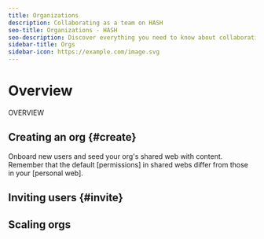 ```yaml
---
title: Organizations
description: Collaborating as a team on HASH
seo-title: Organizations - HASH
seo-description: Discover everything you need to know about collaborating as a team or in a group using HASH
sidebar-title: Orgs
sidebar-icon: https://example.com/image.svg
---
```


# Overview

OVERVIEW

## Creating an org {#create}

Onboard new users and seed your org's shared web with content. Remember that the default [permissions] in shared webs differ from those in your [personal web].

## Inviting users {#invite}

## Scaling orgs